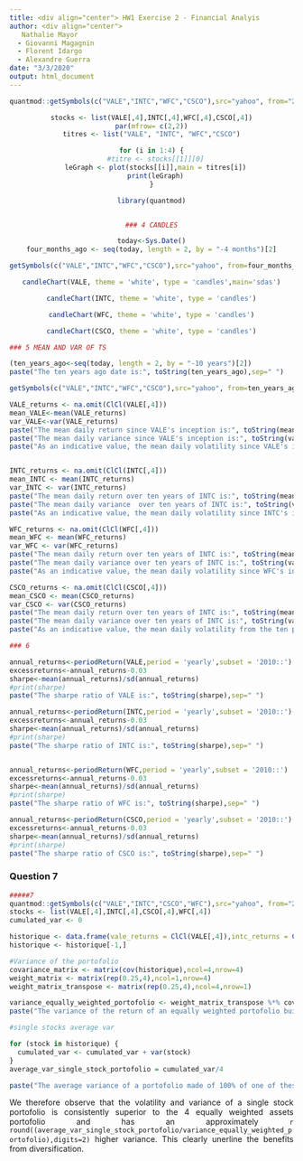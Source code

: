 ```yaml
---
title: <div align="center"> HW1 Exercise 2 - Financial Analyis 
author: <div align="center"> 
   Nathalie Mayor
  - Giovanni Magagnin
  - Florent Idargo
  - Alexandre Guerra
date: "3/3/2020"
output: html_document
---
```


```r

quantmod::getSymbols(c("VALE","INTC","WFC","CSCO"),src="yahoo", from="2019-01-01")
```

<div align="center">
```r
stocks <- list(VALE[,4],INTC[,4],WFC[,4],CSCO[,4])
par(mfrow= c(2,2))
titres <- list("VALE", "INTC", "WFC","CSCO")

for (i in 1:4) {
  #titre <- stocks[[1]][0]
  leGraph <- plot(stocks[[i]],main = titres[i])
  print(leGraph)
}


```


```r
library(quantmod)


### 4 CANDLES

today<-Sys.Date()
four_months_ago <- seq(today, length = 2, by = "-4 months")[2]
```

```r
getSymbols(c("VALE","INTC","WFC","CSCO"),src="yahoo", from=four_months_ago)
```

```r
candleChart(VALE, theme = 'white', type = 'candles',main='sdas')

candleChart(INTC, theme = 'white', type = 'candles')

candleChart(WFC, theme = 'white', type = 'candles')

candleChart(CSCO, theme = 'white', type = 'candles')
```
<div align="justify">

```r
### 5 MEAN AND VAR OF TS

(ten_years_ago<-seq(today, length = 2, by = "-10 years")[2])
paste("The ten years ago date is:", toString(ten_years_ago),sep=" ")
```

```r
getSymbols(c("VALE","INTC","WFC","CSCO"),src="yahoo", from=ten_years_ago)
```

```r

VALE_returns <- na.omit(ClCl(VALE[,4]))
mean_VALE<-mean(VALE_returns)
var_VALE<-var(VALE_returns)
paste("The mean daily return since VALE's inception is:", toString(mean_VALE),sep=" ")
paste("The mean daily variance since VALE's inception is:", toString(var_VALE),sep=" ")
paste("As an indicative value, the mean daily volatility since VALE's inception is:", toString(sqrt(var_VALE)))


INTC_returns <- na.omit(ClCl(INTC[,4]))
mean_INTC <- mean(INTC_returns)
var_INTC <- var(INTC_returns)
paste("The mean daily return over ten years of INTC is:", toString(mean_INTC),sep=" ")
paste("The mean daily variance  over ten years of INTC is:", toString(var_INTC),sep=" ")
paste("As an indicative value, the mean daily volatility since INTC's inception is:", toString(sqrt(var_INTC)))

WFC_returns <- na.omit(ClCl(WFC[,4]))
mean_WFC <- mean(WFC_returns)
var_WFC <- var(WFC_returns)
paste("The mean daily return over ten years of INTC is:", toString(mean_WFC),sep=" ")
paste("The mean daily variance over ten years of INTC is:", toString(var_WFC),sep=" ")
paste("As an indicative value, the mean daily volatility since WFC's inception is:", toString(sqrt(var_WFC)))

CSCO_returns <- na.omit(ClCl(CSCO[,4]))
mean_CSCO <- mean(CSCO_returns)
var_CSCO <- var(CSCO_returns)
paste("The mean daily return over ten years of INTC is:", toString(mean_CSCO),sep=" ")
paste("The mean daily variance over ten years of INTC is:", toString(var_CSCO),sep=" ")
paste("As an indicative value, the mean daily volatility from the ten past years of CSCO is:", toString(sqrt(var_CSCO)))

### 6

annual_returns<-periodReturn(VALE,period = 'yearly',subset = '2010::')
excessreturns<-annual_returns-0.03
sharpe<-mean(annual_returns)/sd(annual_returns)
#print(sharpe)
paste("The sharpe ratio of VALE is:", toString(sharpe),sep=" ")

annual_returns<-periodReturn(INTC,period = 'yearly',subset = '2010::')
excessreturns<-annual_returns-0.03
sharpe<-mean(annual_returns)/sd(annual_returns)
#print(sharpe)
paste("The sharpe ratio of INTC is:", toString(sharpe),sep=" ")


annual_returns<-periodReturn(WFC,period = 'yearly',subset = '2010::')
excessreturns<-annual_returns-0.03
sharpe<-mean(annual_returns)/sd(annual_returns)
#print(sharpe)
paste("The sharpe ratio of WFC is:", toString(sharpe),sep=" ")

annual_returns<-periodReturn(CSCO,period = 'yearly',subset = '2010::')
excessreturns<-annual_returns-0.03
sharpe<-mean(annual_returns)/sd(annual_returns)
#print(sharpe)
paste("The sharpe ratio of CSCO is:", toString(sharpe),sep=" ")

```
### Question 7
```r

#####7
quantmod::getSymbols(c("VALE","INTC","CSCO","WFC"),src="yahoo", from="2010-01-01")
stocks <- list(VALE[,4],INTC[,4],CSCO[,4],WFC[,4])
cumulated_var <- 0

historique <- data.frame(vale_returns = ClCl(VALE[,4]),intc_returns = ClCl(INTC[,4]),csco_returns = ClCl(CSCO[,4]),wfc_returns = ClCl(WFC[,4]))
historique <- historique[-1,]

#Variance of the portofolio
covariance_matrix <- matrix(cov(historique),ncol=4,nrow=4)
weight_matrix <- matrix(rep(0.25,4),ncol=1,nrow=4)
weight_matrix_transpose <- matrix(rep(0.25,4),ncol=4,nrow=1)

variance_equally_weighted_portofolio <- weight_matrix_transpose %*% covariance_matrix %*% weight_matrix
paste("The variance of the return of an equally weighted portofolio built of these four stocks is:", toString(round(variance_equally_weighted_portofolio,digits=6)), "and the volatility is:", toString(round(sqrt(variance_equally_weighted_portofolio),digit=5)), sep=" ")

#single stocks average var

for (stock in historique) {
  cumulated_var <- cumulated_var + var(stock)
}
average_var_single_stock_portofolio = cumulated_var/4

paste("The average variance of a portofolio made of 100% of one of these stocks is:", toString(round((cumulated_var/4),digits=5)), "and its average volatility would therefore be:",toString(round(sqrt((cumulated_var/4)),digits=5)))
```
We therefore observe that the volatility and variance of a single stock portofolio is consistently superior to the 4 equally weighted assets portofolio and has an approximately `r round((average_var_single_stock_portofolio/variance_equally_weighted_portofolio),digits=2)` higher variance. This clearly unerline the benefits from diversification.







